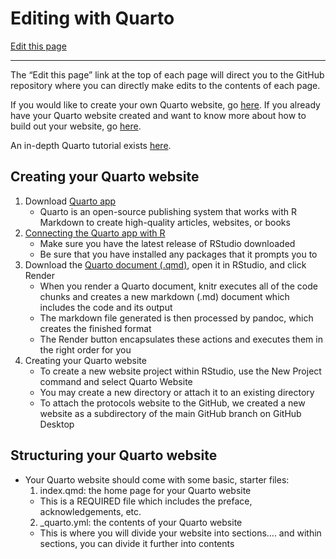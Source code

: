 # Editing with Quarto

[Edit this page](https://github.com/DrK-Lo/lotterhoslabprotocols/edit/main/code_quarto.qmd)

------------------------------------------------------------------------

The "Edit this page" link at the top of each page will direct you to the GitHub repository where you can directly make edits to the contents of each page.

If you would like to create your own Quarto website, go [here](https://drk-lo.github.io/lotterhoslabprotocols/code_quarto.html#creating-your-quarto-website). 
If you already have your Quarto website created and want to know more about how to build out your website, go [here](https://drk-lo.github.io/lotterhoslabprotocols/code_quarto.html#structuring-your-quarto-website).

An in-depth Quarto tutorial exists [here](https://quarto.org/docs/websites/).

## Creating your Quarto website
1.  Download [Quarto app](https://quarto.org/docs/download/)
     - Quarto is an open-source publishing system that works with R Markdown to create high-quality articles, websites, or books
2.  [Connecting the Quarto app with R](https://quarto.org/docs/get-started/hello/rstudio.html) 
     - Make sure you have the latest release of RStudio downloaded 
     - Be sure that you have installed any packages that it prompts you to
3.  Download the [Quarto document (.qmd)](https://quarto.org/docs/get-started/hello/rstudio/_hello.qmd), open it in RStudio, and click Render 
     - When you render a Quarto document, knitr executes all of the code chunks and creates a new markdown (.md) document which includes the code and its output
     - The markdown file generated is then processed by pandoc, which creates the finished format
     - The Render button encapsulates these actions and executes them in the right order for you
4.  Creating your Quarto website
     - To create a new website project within RStudio, use the New Project command and select Quarto Website
     - You may create a new directory or attach it to an existing directory
     - To attach the protocols website to the GitHub, we created a new website as a subdirectory of the main GitHub branch on GitHub Desktop

## Structuring your Quarto website
-   Your Quarto website should come with some basic, starter files: 
    1.  index.qmd: the home page for your Quarto website
      -   This is a REQUIRED file which includes the preface, acknowledgements, etc.
    2.  _quarto.yml: the contents of your Quarto website 
      -   This is where you will divide your website into sections.... and within sections, you can divide it further into contents

